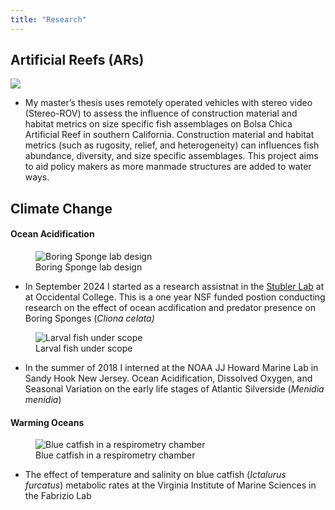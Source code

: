 ```yaml
---
title: "Research"
---
```


## Artificial Reefs (ARs)

![](docs/rov.jpg){fig-align="right"}

-   My master's thesis uses remotely operated vehicles with stereo video (Stereo-ROV) to assess the influence of construction material and habitat metrics on size specific fish assemblages on Bolsa Chica Artificial Reef in southern California. Construction material and habitat metrics (such as rugosity, relief, and heterogeneity) can influences fish abundance, diversity, and size specific assemblages. This project aims to aid policy makers as more manmade structures are added to water ways.

## Climate Change

#### Ocean Acidification

![Boring Sponge lab design](docs/boringsponges.jpg)

-   In September 2024 I started as a research assistnat in the [Stubler Lab](https://amberstubler.weebly.com/) at at Occidental College. This is a one year NSF funded postion conducting research on the effect of ocean acdification and predator presence on Boring Sponges (*Cliona celata)*

![Larval fish under scope](docs/larvalfish.jpg)

-   In the summer of 2018 I interned at the NOAA JJ Howard Marine Lab in Sandy Hook New Jersey. Ocean Acidification, Dissolved Oxygen, and Seasonal Variation on the early life stages of Atlantic Silverside (*Menidia menidia*)

#### Warming Oceans

![Blue catfish in a respirometry chamber](docs/bluecat.jpg)

-   The effect of temperature and salinity on blue catfish (*Ictalurus furcatus*) metabolic rates at the Virginia Institute of Marine Sciences in the Fabrizio Lab
